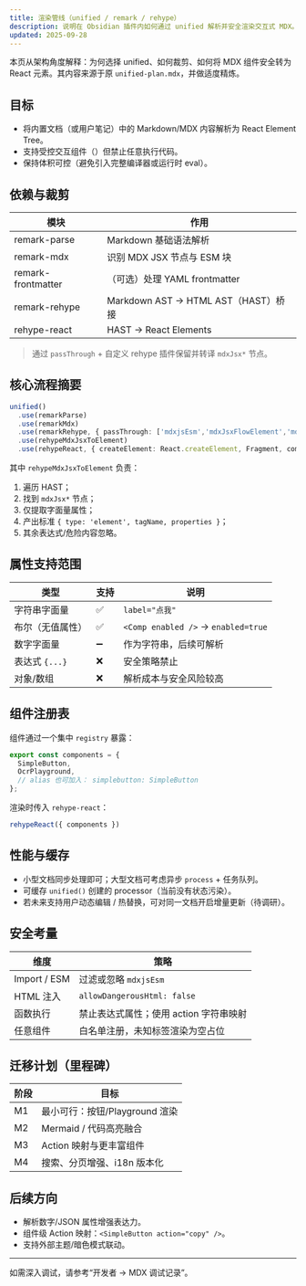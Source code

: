 ```yaml
---
title: 渲染管线（unified / remark / rehype）
description: 说明在 Obsidian 插件内如何通过 unified 解析并安全渲染交互式 MDX。
updated: 2025-09-28
---
```



本页从架构角度解释：为何选择 unified、如何裁剪、如何将 MDX 组件安全转为 React 元素。其内容来源于原 `unified-plan.mdx`，并做适度精炼。

## 目标

- 将内置文档（或用户笔记）中的 Markdown/MDX 内容解析为 React Element Tree。
- 支持受控交互组件（<SimpleButton label="示例" />）但禁止任意执行代码。
- 保持体积可控（避免引入完整编译器或运行时 eval）。

## 依赖与裁剪

| 模块 | 作用 |
| ---- | ---- |
| remark-parse | Markdown 基础语法解析 |
| remark-mdx | 识别 MDX JSX 节点与 ESM 块 |
| remark-frontmatter | （可选）处理 YAML frontmatter |
| remark-rehype | Markdown AST → HTML AST（HAST）桥接 |
| rehype-react | HAST → React Elements |

> 通过 `passThrough` + 自定义 rehype 插件保留并转译 `mdxJsx*` 节点。

## 核心流程摘要

```ts
unified()
  .use(remarkParse)
  .use(remarkMdx)
  .use(remarkRehype, { passThrough: ['mdxjsEsm','mdxJsxFlowElement','mdxJsxTextElement'] })
  .use(rehypeMdxJsxToElement)
  .use(rehypeReact, { createElement: React.createElement, Fragment, components })
```

其中 `rehypeMdxJsxToElement` 负责：
1. 遍历 HAST；
2. 找到 `mdxJsx*` 节点；
3. 仅提取字面量属性；
4. 产出标准 `{ type: 'element', tagName, properties }`；
5. 其余表达式/危险内容忽略。

## 属性支持范围

| 类型 | 支持 | 说明 |
| ---- | ---- | ---- |
| 字符串字面量 | ✅ | `label="点我"` |
| 布尔（无值属性） | ✅ | `<Comp enabled />` → `enabled=true` |
| 数字字面量 | ➖ | 作为字符串，后续可解析 |
| 表达式 `{...}` | ❌ | 安全策略禁止 |
| 对象/数组 | ❌ | 解析成本与安全风险较高 |

## 组件注册表

组件通过一个集中 `registry` 暴露：

```ts
export const components = {
  SimpleButton,
  OcrPlayground,
  // alias 也可加入： simplebutton: SimpleButton
};
```

渲染时传入 `rehype-react`：

```ts
rehypeReact({ components })
```

## 性能与缓存

- 小型文档同步处理即可；大型文档可考虑异步 `process` + 任务队列。
- 可缓存 `unified()` 创建的 processor（当前没有状态污染）。
- 若未来支持用户动态编辑 / 热替换，可对同一文档开启增量更新（待调研）。

## 安全考量

| 维度 | 策略 |
| ---- | ---- |
| Import / ESM | 过滤或忽略 `mdxjsEsm` |
| HTML 注入 | `allowDangerousHtml: false` |
| 函数执行 | 禁止表达式属性；使用 action 字符串映射 |
| 任意组件 | 白名单注册，未知标签渲染为空占位 |

## 迁移计划（里程碑）

| 阶段 | 目标 |
| ---- | ---- |
| M1 | 最小可行：按钮/Playground 渲染 |
| M2 | Mermaid / 代码高亮融合 |
| M3 | Action 映射与更丰富组件 |
| M4 | 搜索、分页增强、i18n 版本化 |

## 后续方向

- 解析数字/JSON 属性增强表达力。
- 组件级 Action 映射：`<SimpleButton action="copy" />`。
- 支持外部主题/暗色模式联动。

---
如需深入调试，请参考“开发者 → MDX 调试记录”。
